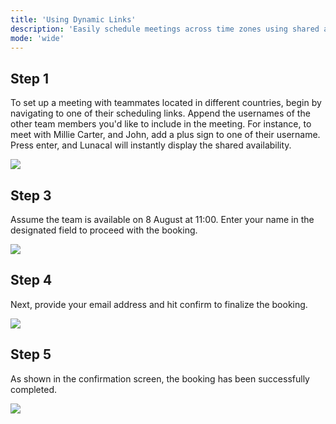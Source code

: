 ```yaml
---
title: 'Using Dynamic Links'
description: 'Easily schedule meetings across time zones using shared availability scheduling links, no more back-and-forth emails.'
mode: 'wide'
---
```


## Step 1

To set up a meeting with teammates located in different countries, begin by navigating to one of their scheduling links. Append the usernames of the other team members you'd like to include in the meeting. For instance, to meet with Millie Carter, and John, add a plus sign to one of their username. Press enter, and Lunacal will instantly display the shared availability.

<Frame><img src="/images/dynamic_links/image1.webp" /></Frame>

## Step 3

Assume the team is available on 8 August at 11:00. Enter your name in the designated field to proceed with the booking.

<Frame><img src="/images/dynamic_links/image3.webp" /></Frame>

## Step 4

Next, provide your email address and hit confirm to finalize the booking.

<Frame><img src="/images/dynamic_links/image4.webp" /></Frame>

## Step 5

As shown in the confirmation screen, the booking has been successfully completed.

<Frame><img src="/images/dynamic_links/image5.webp" /></Frame>


